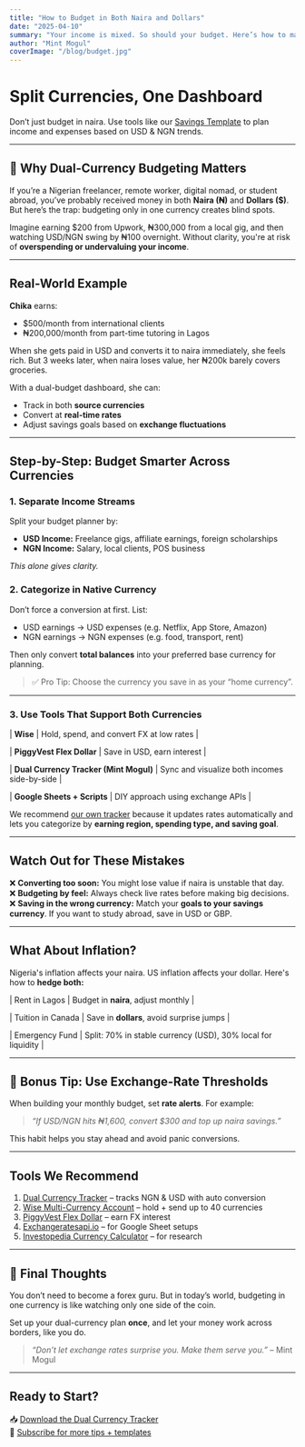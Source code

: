 ```yaml
---
title: "How to Budget in Both Naira and Dollars"
date: "2025-04-10"
summary: "Your income is mixed. So should your budget. Here’s how to make smart decisions across currencies."
author: "Mint Mogul"
coverImage: "/blog/budget.jpg"
---
```


# Split Currencies, One Dashboard

Don’t just budget in naira. Use tools like our [Savings Template](/products) to plan income and expenses based on USD & NGN trends.

---

## 💸 Why Dual-Currency Budgeting Matters

If you’re a Nigerian freelancer, remote worker, digital nomad, or student abroad, you’ve probably received money in both **Naira (₦)** and **Dollars ($)**. But here’s the trap: budgeting only in one currency creates blind spots.

Imagine earning $200 from Upwork, ₦300,000 from a local gig, and then watching USD/NGN swing by ₦100 overnight. Without clarity, you're at risk of **overspending or undervaluing your income**.

---

##  Real-World Example

**Chika** earns:
- $500/month from international clients
- ₦200,000/month from part-time tutoring in Lagos

When she gets paid in USD and converts it to naira immediately, she feels rich. But 3 weeks later, when naira loses value, her ₦200k barely covers groceries.

With a dual-budget dashboard, she can:
- Track in both **source currencies**
- Convert at **real-time rates**
- Adjust savings goals based on **exchange fluctuations**

---

##  Step-by-Step: Budget Smarter Across Currencies

### 1. Separate Income Streams

Split your budget planner by:
- **USD Income:** Freelance gigs, affiliate earnings, foreign scholarships
- **NGN Income:** Salary, local clients, POS business

_This alone gives clarity._

### 2. Categorize in Native Currency

Don’t force a conversion at first. List:
- USD earnings → USD expenses (e.g. Netflix, App Store, Amazon)
- NGN earnings → NGN expenses (e.g. food, transport, rent)

Then only convert **total balances** into your preferred base currency for planning.

> ✅ Pro Tip: Choose the currency you save in as your “home currency”.

---

### 3. Use Tools That Support Both Currencies


| **Wise**      | Hold, spend, and convert FX at low rates |

| **PiggyVest Flex Dollar** | Save in USD, earn interest          |

| **Dual Currency Tracker (Mint Mogul)** | Sync and visualize both incomes side-by-side |

| **Google Sheets + Scripts** | DIY approach using exchange APIs |

We recommend [our own tracker](/products) because it updates rates automatically and lets you categorize by **earning region, spending type, and saving goal**.

---

##  Watch Out for These Mistakes

❌ **Converting too soon:** You might lose value if naira is unstable that day.  
❌ **Budgeting by feel:** Always check live rates before making big decisions.  
❌ **Saving in the wrong currency:** Match your **goals to your savings currency**. If you want to study abroad, save in USD or GBP.

---

##  What About Inflation?

Nigeria's inflation affects your naira. US inflation affects your dollar. Here's how to **hedge both:**


| Rent in Lagos      | Budget in **naira**, adjust monthly |

| Tuition in Canada  | Save in **dollars**, avoid surprise jumps |

| Emergency Fund     | Split: 70% in stable currency (USD), 30% local for liquidity |

---

## 🧩 Bonus Tip: Use Exchange-Rate Thresholds

When building your monthly budget, set **rate alerts**. For example:

>  _“If USD/NGN hits ₦1,600, convert $300 and top up naira savings.”_

This habit helps you stay ahead and avoid panic conversions.

---

## Tools We Recommend

1. [Dual Currency Tracker](/products) – tracks NGN & USD with auto conversion  
2. [Wise Multi-Currency Account](https://wise.com) – hold + send up to 40 currencies  
3. [PiggyVest Flex Dollar](https://piggyvest.com/flex-dollar) – earn FX interest  
4. [Exchangeratesapi.io](https://exchangeratesapi.io) – for Google Sheet setups  
5. [Investopedia Currency Calculator](https://www.investopedia.com) – for research

---

## 💬 Final Thoughts

You don’t need to become a forex guru. But in today’s world, budgeting in one currency is like watching only one side of the coin.

Set up your dual-currency plan **once**, and let your money work across borders, like you do.

> _“Don’t let exchange rates surprise you. Make them serve you.”_ – Mint Mogul

---

## Ready to Start?

📥 [Download the Dual Currency Tracker](/free-budget)  
💌 [Subscribe for more tips + templates](/products)  
